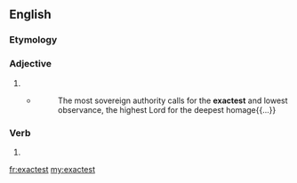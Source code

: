 ==English==

===Etymology===
{{suffix|exact|est}}

===Adjective===
{{head|en}}

# {{en-superlative of|exact}}
#* {{w|Stephen Charnock}}
#*: The most sovereign authority calls for the '''exactest''' and lowest observance, the highest Lord for the deepest homage{{...}}

===Verb===
{{head|en}}

# {{en-archaic second-person singular of|exact|lang=en}}

[[fr:exactest]]
[[my:exactest]]